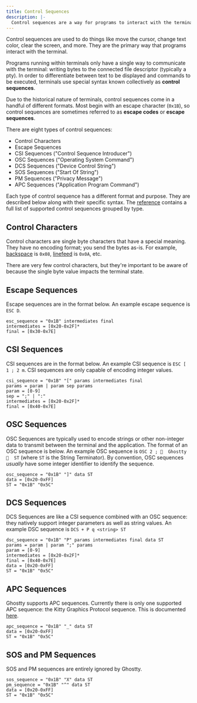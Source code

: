 ```yaml
---
title: Control Sequences
description: |-
  Control sequences are a way for programs to interact with the terminal.
---
```


Control sequences are used to do things like move the cursor, change
text color, clear the screen, and more. They are the primary way
that programs interact with the terminal.

Programs running within terminals only have a single way to communicate
with the terminal: writing bytes to the connected file descriptor
(typically a pty). In order to differentiate between text to be
displayed and commands to be executed, terminals use special syntax
known collectively as **control sequences**.

Due to the historical nature of terminals, control sequences come
in a handful of different formats. Most begin with an escape character
(`0x1B`), so control sequences are sometimes referred to as
**escape codes** or **escape sequences**.

There are eight types of control sequences:

- Control Characters
- Escape Sequences
- CSI Sequences ("Control Sequence Introducer")
- OSC Sequences ("Operating System Command")
- DCS Sequences ("Device Control String")
- SOS Sequences ("Start Of String")
- PM Sequences ("Privacy Message")
- APC Sequences ("Application Program Command")

Each type of control sequence has a different format and purpose.
They are described below along with their specific syntax. The
[reference](/docs/vt/reference) contains a full list of supported
control sequences grouped by type.

## Control Characters

Control characters are single byte characters that have a special
meaning. They have no encoding format; you send the bytes as-is.
For example, [backspace](/docs/vt/control/bs) is `0x08`,
[linefeed](/docs/vt/control/lf) is `0x0A`, etc.

There are very few control characters, but they're important
to be aware of because the single byte value impacts the terminal
state.

## Escape Sequences

Escape sequences are in the format below. An example escape sequence
is `ESC D`.

```
esc_sequence = "0x1B" intermediates final
intermediates = [0x20-0x2F]*
final = [0x30-0x7E]
```

## CSI Sequences

CSI sequences are in the format below. An example CSI sequence
is `ESC [ 1 ; 2 m`. CSI sequences are only capable of encoding integer values.

```
csi_sequence = "0x1B" "[" params intermediates final
params = param | param sep params
param = [0-9]
sep = ";" | ":"
intermediates = [0x20-0x2F]*
final = [0x40-0x7E]
```

## OSC Sequences

OSC Sequences are typically used to encode strings or other non-integer data to
transmit between the terminal and the application. The format of an OSC sequence
is below. An example OSC sequence is `OSC 2 ; 👻  Ghostty 👻  ST` (where `ST` is
the String Terminator). By convention, OSC sequences *usually* have some integer
identifier to identify the sequence.

```
osc_sequence = "0x1B" "]" data ST
data = [0x20-0xFF]
ST = "0x1B" "0x5C"
```

## DCS Sequences

DCS Sequences are like a CSI sequence combined with an OSC sequence: they
natively support integer parameters as well as string values. An example DSC
sequence is `DCS + P q <string> ST`

```
dsc_sequence = "0x1B" "P" params intermediates final data ST
params = param | param ";" params
param = [0-9]
intermediates = [0x20-0x2F]*
final = [0x40-0x7E]
data = [0x20-0xFF]
ST = "0x1B" "0x5C"
```

## APC Sequences

Ghostty supports APC sequences. Currently there is only one supported APC
sequence: the Kitty Graphics Protocol sequence. This is documented [here](https://sw.kovidgoyal.net/kitty/graphics-protocol/).

```
apc_sequence = "0x1B" "_" data ST
data = [0x20-0xFF]
ST = "0x1B" "0x5C"
```

## SOS and PM Sequences

SOS and PM sequences are entirely ignored by Ghostty.

```
sos_sequence = "0x1B" "X" data ST
pm_sequence = "0x1B" "^" data ST
data = [0x20-0xFF]
ST = "0x1B" "0x5C"
```

